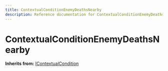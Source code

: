 ```yaml
---
title: ContextualConditionEnemyDeathsNearby
description: Reference documentation for ContextualConditionEnemyDeathsNearby meta class
---
```



# ContextualConditionEnemyDeathsNearby

**Inherits from:** [IContextualCondition](/classes/icontextualcondition)

<ClassDetails file="/db/classes/ContextualConditionEnemyDeathsNearby.13e3d5d49487.json" />
